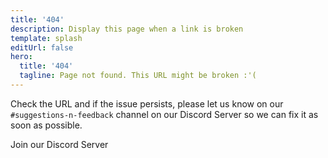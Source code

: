 ```yaml
---
title: '404'
description: Display this page when a link is broken
template: splash
editUrl: false
hero:
  title: '404'
  tagline: Page not found. This URL might be broken :'(
---
```


Check the URL and if the issue persists, please let us know on our `#suggestions-n-feedback` channel on our Discord Server so we can fix it as soon as possible.

<LinkButton href="https://discord.gg/gmd8MAPX4m" icon="discord" variant="secondary">Join our Discord Server</LinkButton>